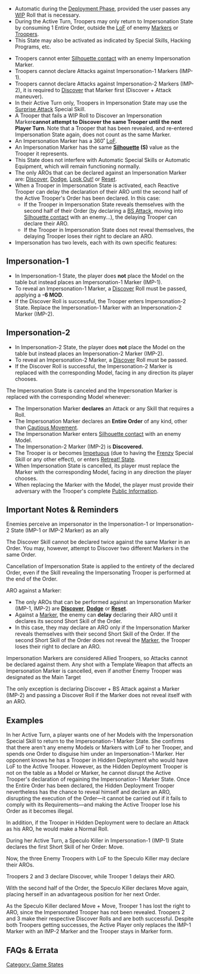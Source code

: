 {{section-game-states}}
{{section-hacking}}
{{section-special-skills}}


{{image | name=imp_10.jpg | style= 128inline }}
{{image | name=imp_20.jpg | style= 128inline }}

{{n4only}}
{{n4list}}
{{skillbox |black| IMPERSONATION |}}
{{skill-label | Marker }}
{{activation}}
* Automatic during the [[Deployment Phase]], provided the user passes any [[WIP]] Roll that is necessary.
* During the Active Turn, Troopers may only return to Impersonation State by consuming 1 Entire Order, outside the [[LoF]] of enemy [[Markers]] or [[Troopers]].
* This State may also be activated as indicated by Special Skills, Hacking Programs, etc.
{{effects}}
* Troopers cannot enter [[Silhouette contact]] with an enemy Impersonation Marker.
* Troopers cannot declare Attacks against Impersonation-1 Markers (IMP-1). 
* Troopers cannot declare Attacks against Impersonation-2 Markers (IMP-2), it is required to [[Discover]] that Marker first (Discover + Attack maneuver).
* In their Active Turn only, Troopers in Impersonation State may use the [[Surprise Attack]] Special Skill. {{seefaq}}
* A Trooper that fails a WIP Roll to Discover an Impersonation Marker''' cannot attempt to Discover the same Trooper until the next Player Turn'''. Note that a Trooper that has been revealed, and re-entered Impersonation State again, does not count as the same Marker. 
* An Impersonation Marker has a 360&#730; [[LoF]].
* An Impersonation Marker has the same '''[[Silhouette]] (S)''' value as the Trooper it represents.
* This State does not interfere with Automatic Special Skills or Automatic Equipment, which will remain functioning normally.
* The only AROs that can be declared against an Impersonation Marker are: [[Discover]], [[Dodge]], [[Look Out!]] or [[Reset]].
* When a Trooper in Impersonation State is activated, each Reactive Trooper can delay the declaration of their ARO until the second half of the Active Trooper's Order has been declared. In this case:
** If the Trooper in Impersonation State reveals themselves with the second half of their Order (by declaring a [[BS Attack]], moving into [[Silhouette contact]] with an enemy...), the delaying Trooper can declare their ARO.
** If the Trooper in Impersonation State does not reveal themselves, the delaying Trooper loses their right to declare an ARO.
* Impersonation has two levels, each with its own specific features:

==Impersonation-1==
{{image | name=imp_10.jpg | style=128 }} 
* In Impersonation-1 State, the player does '''not''' place the Model on the table but instead places an Impersonation-1 Marker (IMP-1).
* To reveal an Impersonation-1 Marker, a [[Discover]] Roll must be passed, applying a '''-6 MOD'''.
* If the Discover Roll is successful, the Trooper enters Impersonation-2 State. Replace the Impersonation-1 Marker with an Impersonation-2 Marker (IMP-2).

==Impersonation-2==
{{image | name=imp_20.jpg | style=128 }} 
* In Impersonation-2 State, the player does '''not''' place the Model on the table but instead places an Impersonation-2 Marker (IMP-2).
* To reveal an Impersonation-2 Marker, a [[Discover]] Roll must be passed.
* If the Discover Roll is successful, the Impersonation-2 Marker is replaced with the corresponding Model, facing in any direction its player chooses.


{{cancellation}}
The Impersonation State is canceled and the Impersonation Marker is replaced with the corresponding Model whenever:
* The Impersonation Marker '''declares''' an Attack or any Skill that requires a Roll.
* The Impersonation Marker declares an '''Entire Order''' of any kind, other than [[Cautious Movement]].
* The Impersonation Marker enters [[Silhouette contact]] with an enemy Model. 
* The Impersonation-2 Marker (IMP-2) is '''Discovered.'''
* The Trooper is or becomes [[Impetuous]] (due to having the [[Frenzy]] Special Skill or any other effect), or enters [[Retreat! State]]. 
* When Impersonation State is cancelled, its player must replace the Marker with the corresponding Model, facing in any direction the player chooses.
* When replacing the Marker with the Model, the player must provide their adversary with the Trooper's complete [[Public Information]].


== Important Notes & Reminders ==
{{Important-start}}
Enemies perceive an impersonator in the Impersonation-1 or Impersonation-2 State (IMP-1 or IMP-2 Marker) as an ally
{{important-end}}


{{Important-start}}
The Discover Skill cannot be declared twice against the same Marker in an Order. You may, however, attempt to Discover two different Markers in the same Order.
{{important-end}}


{{Important-start}}
Cancellation of Impersonation State is applied to the entirety of the declared Order, even if the Skill revealing the Impersonating Trooper is performed at the end of the Order. 
{{important-end}}


{{remember-start}}
ARO against a Marker:

*The only AROs that can be performed against an Impersonation Marker (IMP-1, IMP-2)  are '''[[Discover]]''', '''[[Dodge]]''' or '''[[Reset]]'''. 
*Against a [[Marker]], the enemy can '''delay''' declaring their ARO until it declares its second Short Skill of the Order. 
* In this case, they may declare an ARO only if the Impersonation Marker reveals themselves with their second Short Skill of the Order. If the second Short Skill of the Order does not reveal the [[Marker]], the Trooper loses their right to declare an ARO. 
{{remember-end}}


{{remember-start}}
Impersonation Markers are considered Allied Troopers, so Attacks cannot be declared against them. Any shot with a Template Weapon that affects an Impersonation Marker is cancelled, even if another Enemy Trooper was designated as the Main Target

The only exception is declaring Discover + BS Attack against a Marker (IMP-2) and passing a Discover Roll if the Marker does not reveal itself with an ARO. 
{{remember-end}}


== Examples ==

{{greybox-start | Impersonation Example: Regaining Impersonation vs Hidden Deployment }}
In her Active Turn, a player wants one of her Models with the Impersonation Special Skill to return to the Impersonation-1 Marker State. She confirms that there aren't any enemy Models or Markers with LoF to her Trooper, and spends one Order to disguise him under an Impersonation-1 Marker. Her opponent knows he has a Trooper in Hidden Deployment who would have LoF to the Active Trooper. However, as the Hidden Deployment Trooper is not on the table as a Model or Marker, he cannot disrupt the Active Trooper's declaration of regaining the Impersonation-1 Marker State. Once the Entire Order has been declared, the Hidden Deployment Trooper nevertheless has the chance to reveal himself and declare an ARO, disrupting the execution of the Order—it cannot be carried out if it fails to comply with its Requirements—and making the Active Trooper lose his Order as it becomes illegal. 

In addition, if the Trooper in Hidden Deployment were to declare an Attack as his ARO, he would make a Normal Roll.
{{greybox-end}}


{{greybox-start | Impersonation Example 2 }}
{{image | name=eng-impersonation-example-1024.jpg | style=512border }}

During her Active Turn, a Speculo Killer in Impersonation-1 (IMP-1) State declares the first Short Skill of her Order: Move. 

Now, the three Enemy Troopers with LoF to the Speculo Killer may declare their AROs. 

Troopers 2 and 3 declare Discover, while Trooper 1 delays their ARO. 

With the second half of the Order, the Speculo Killer declares Move again, placing herself in an advantageous position for her next Order. 

As the Speculo Killer declared Move + Move, Trooper 1 has lost the right to ARO, since the Impersonated Trooper has not been revealed. Troopers 2 and 3 make their respective Discover Rolls and are both successful. Despite both Troopers getting successes, the Active Player only replaces the IMP-1 Marker with an IMP-2 Marker and the Trooper stays in Marker form. 
{{greybox-end}}


== FAQs & Errata ==

{{faqbox |
type = faq |
title = N4 FAQ |
version = 1.1.1, Dec 2021 |
q = Q: Can a Hacker in IMP-2 State (via Cybermask) use the Surprise Attack Special Skill if they don't have Surprise Attack listed on their Unit Profile? |
a = A: No. If the Trooper doesn't have the Surprise Attack Special Skill, the Trooper cannot use it. |
related = [[Cybermask]], [[Impersonation State]], [[Surprise Attack]] }}


{{faqbox |
type = faq |
title = N4 FAQ |
version = 1.1.1, Dec 2021 |
q = Q: Can a Troop that has failed to Discover an Impersonation Marker retry to Discover it if it has changed its level of Impersonation? |
a = A: Yes, because they are different Markers. |
related = [[Discover]], [[Impersonation State]] }}


{{faqbox |
type = faq |
title = N4 FAQ |
version = 1.2, Jan 2022 |
q = Q: Does an Unconscious Trooper prevent an enemy from re-entering Marker State, or cancel their Cautious Movement? |
a = A: No. |
related = [[Camouflaged State]], [[Cautious Movement]], [[Impersonation State]], [[Unconscious]] }}

{{n4end}}


{{section-game-states}}
{{section-hacking}}
{{section-special-skills}}

[[Category: Game States]]